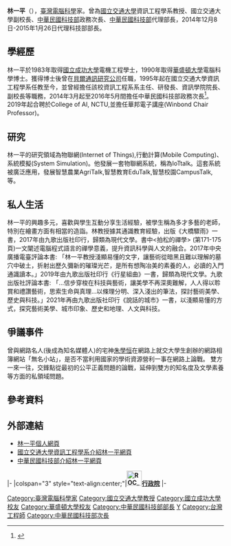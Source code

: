 
{{Infobox Officeholder
|name              = 林一平<br>Jason Yi-Bing Lin 
|image             =
|imagesize         = 
|order             = {{ROC|科技部}}政務次長
|term_start        = 
|term_end          = 
|predecessor       = 
|successor         = 
|order1       = {{ROC}}[[科技部_(中華民國)|科技部部長]]（代理）
|term_start1  = 2014年12月8日
|term_end1    = 2015年1月26日
|premierroc1  = [[江宜樺|江宜樺]]<br>[[毛治國|毛治國]]
|predecessor1 = [[張善政|張善政]]
|successor1   = [[徐爵民|徐爵民]]
|性別     = 男
|出生日期 = {{birth date and age|1961|10|26}}
|出生地點 = {{ROC|臺灣省}}[[臺中|臺中]]
|專業     = 通信網路、行動計算、系統模擬
|國籍     = {{ROC}}
|educate  = 
*[[國立成功大學|國立成功大學]]電機工程學士
*[[華盛頓大學|華盛頓大學]]電腦科學博士
|past = 
*貝爾通訊研究公司 (Bell Communications Research, Inc.)(今{{link-en|Iconectiv}})研究員
*[[中華民國科技部|科技部]]政務次長
*[[中華民國科技部|科技部]]部長（代理）2014年12月8日-2015年1月26日
*國立交通大學資訊工程學系任教至今，並曾經擔任該校資訊工程系系主任、研發長、資訊學院院長、副校長
}}
'''林一平'''（{{bd|1961年|10月26日||}}），[[臺灣|臺灣]][[電腦科學|電腦科學]]家。曾為[[國立交通大學|國立交通大學]]資訊工程學系教授、國立交通大學副校長、[[中華民國科技部|中華民國科技部]]政務次長、[[中華民國科技部|中華民國科技部]]代理部長，2014年12月8日-2015年1月26日代理科技部部長。

==學經歷==
林一平於1983年取得[[國立成功大學|國立成功大學]]電機工程學士，1990年取得[[華盛頓大學|華盛頓大學]]電腦科學博士。獲得博士後曾在[[貝爾通訊研究公司|貝爾通訊研究公司]]任職，1995年起在國立交通大學資訊工程學系任教至今，並曾經擔任該校資訊工程系系主任、研發長、資訊學院院長、副校長等職務，2014年3月起至2016年5月間擔任中華民國科技部政務次長<ref>{{Cite web |url=http://liny.csie.nctu.edu.tw/#Biography |title=Biography of Jason Yi-Bing Lin |access-date=2014-10-16 |archive-date=2020-05-07 |archive-url=https://web.archive.org/web/20200507231649/http://liny.csie.nctu.edu.tw/#Biography |dead-url=no }}</ref>。2019年起合聘於College of AI, NCTU,並擔任華邦電子講座(Winbond Chair Professor)。

==研究==
林一平的研究領域為物聯網(Internet of Things),行動計算(Mobile Computing)、系統模擬(System Simulation)。他發展一套物聯網系統，稱為IoTtalk。這套系統被廣泛應用，發展智慧農業AgriTalk,智慧教育EduTalk,智慧校園CampusTalk,等。

==私人生活==
林一平的興趣多元，喜歡與學生互動分享生活經驗，被學生稱為多才多藝的老師，特別在繪畫方面有相當的造詣。林教授據其通識教育經驗，出版《大橋驟雨》一書，2017年由九歌出版社印行，歸類為現代文學。書中<拍松的禪學> (第171-175頁)一文闡述電腦程式語言的禪學意義，提升資訊科學與人文的融合。2017年中央廣播電臺評論本書: 「林一平教授淺顯易懂的文字，讓藝術從暗黑且難以理解的墓穴中破土，折射出歷久彌新的璀璨光芒，是所有想陶冶美的素養的人，必讀的入門通識讀本。」2019年由九歌出版社印行《行星組曲》一書，歸類為現代文學。九歌出版社評論本書: 「…信步穿梭在科技與藝術，讓美學不再深奧難解，人人得以聆賞和禮讚藝術，思索生命與真理…以條理分明、深入淺出的筆法，探討藝術美學、歷史與科技。」2021年再由九歌出版社印行《說話的城市》一書，以淺顯易懂的方式，探究藝術美學、城市印象、歷史和地理、人文與科技。

==爭議事件==

曾與網路名人(後成為知名媒體人)的宅神[[朱學恒|朱學恒]]在網路上就交大學生創辦的網路相簿網站「無名小站」，是否不當利用國家的學術資源營利一事在網路上論戰。
雙方一來一往，交鋒點從最初的公平正義問題的論戰，延伸到雙方的知名度及文學素養等方面的私領域問題。

==參考資料==
<references/>

==外部連結==
*[http://liny.csie.nctu.edu.tw/ 林一平個人網頁] {{Wayback|url=http://liny.csie.nctu.edu.tw/ |date=20200507231649 }}
*[http://www.cs.nctu.edu.tw/cswebsite/members/detail/liny 國立交通大學資訊工程學系介紹林一平網頁] {{Wayback|url=http://www.cs.nctu.edu.tw/cswebsite/members/detail/liny |date=20170629074132 }}
*[https://web.archive.org/web/20141020153722/http://www.most.gov.tw/ct.aspx?xItem=17773&ctNode=295&mp=1 中華民國科技部介紹林一平網頁]


{{start box}}
{{s-gov|roc}}
|-
|colspan="3" style="text-align:center;"|'''[[File:ROC_Executive_Yuan_Logo.svg|35px]][[行政院|行政院]]'''
|-
{{s-before|[[張善政|張善政]]}}
{{s-title|[[中華民國科技部|科技部部長]]<br><small>代理<br>2014年12月8日－2015年1月24日}}
{{s-after|[[徐爵民|徐爵民]]}}
{{end box}}

{{毛治國內閣}}
{{Authority control}}

[[Category:臺灣電腦科學家|Category:臺灣電腦科學家]]
[[Category:國立交通大學教授|Category:國立交通大學教授]]
[[Category:國立成功大學校友|Category:國立成功大學校友]]
[[Category:華盛頓大學校友|Category:華盛頓大學校友]]
[[Category:中華民國科技部部長|Category:中華民國科技部部長]]
[[Category:林姓|Y]]
[[Category:台灣工程師|Category:台灣工程師]]
[[Category:中華民國科技部次長|Category:中華民國科技部次長]]